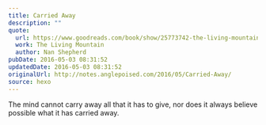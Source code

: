 ```yaml
---
title: Carried Away
description: ""
quote:
  url: https://www.goodreads.com/book/show/25773742-the-living-mountain
  work: The Living Mountain
  author: Nan Shepherd
pubDate: 2016-05-03 08:31:52
updatedDate: 2016-05-03 08:31:52
originalUrl: http://notes.anglepoised.com/2016/05/Carried-Away/
source: hexo
---
```


The mind cannot carry away all that it has to give, nor does it always believe possible what it has carried away.
